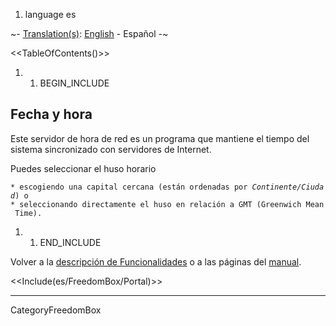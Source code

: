 #language es

~- [[DebianWiki/EditorGuide#translation|Translation(s)]]: [[FreedomBox/Manual/DateTime|English]] - Español -~

<<TableOfContents()>>

## BEGIN_INCLUDE

== Fecha y hora ==

Este servidor de hora de red es un programa que mantiene el tiempo del sistema sincronizado con servidores de Internet.

Puedes seleccionar el huso horario
 * escogiendo una capital cercana (están ordenadas por ''Continente/Ciudad'') o
 * seleccionando directamente el huso en relación a GMT (Greenwich Mean Time).

{{attachment:DateTime_es_v01.png}}


## END_INCLUDE

Volver a la [[es/FreedomBox/Features|descripción de Funcionalidades]] o a las páginas del [[es/FreedomBox/Manual|manual]].


<<Include(es/FreedomBox/Portal)>>

----
CategoryFreedomBox
